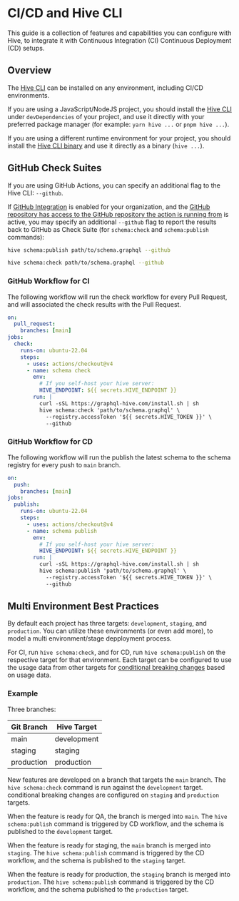 # CI/CD and Hive CLI

This guide is a collection of features and capabilities you can configure with Hive, to integrate it
with Continuous Integration (CI) Continuous Deployment (CD) setups.

## Overview

The [Hive CLI](/docs/api-reference/cli) can be installed on any environment, including CI/CD
environments.

If you are using a JavaScript/NodeJS project, you should install the
[Hive CLI](/docs/api-reference/cli#nodejs) under `devDependencies` of your project, and use it
directly with your preferred package manager (for example: `yarn hive ...` or `pnpm hive ...`).

If you are using a different runtime environment for your project, you should install the
[Hive CLI binary](/docs/api-reference/cli#binary) and use it directly as a binary (`hive ...`).

## GitHub Check Suites

If you are using GitHub Actions, you can specify an additional flag to the Hive CLI: `--github`.

If [GitHub Integration](/docs/management/organizations#github) is enabled for your organization, and
the
[GitHub repository has access to the GitHub repository the action is running from](/docs/management/projects#github-repository)
is active, you may specify an additional `--github` flag to report the results back to GitHub as
Check Suite (for `schema:check` and `schema:publish` commands):

```bash
hive schema:publish path/to/schema.graphql --github
```

```bash
hive schema:check path/to/schema.graphql --github
```

### GitHub Workflow for CI

The following workflow will run the check workflow for every Pull Request, and will associated the
check results with the Pull Request.

```yaml filename=".github/workflows/ci.yml"
on:
  pull_request:
    branches: [main]
jobs:
  check:
    runs-on: ubuntu-22.04
    steps:
      - uses: actions/checkout@v4
      - name: schema check
        env:
          # If you self-host your hive server:
          HIVE_ENDPOINT: ${{ secrets.HIVE_ENDPOINT }}
        run: |
          curl -sSL https://graphql-hive.com/install.sh | sh
          hive schema:check 'path/to/schema.graphql' \
            --registry.accessToken '${{ secrets.HIVE_TOKEN }}' \
            --github
```

### GitHub Workflow for CD

The following workflow will run the publish the latest schema to the schema registry for every push
to `main` branch.

```yaml filename=".github/workflows/cd.yml"
on:
  push:
    branches: [main]
jobs:
  publish:
    runs-on: ubuntu-22.04
    steps:
      - uses: actions/checkout@v4
      - name: schema publish
        env:
          # If you self-host your hive server:
          HIVE_ENDPOINT: ${{ secrets.HIVE_ENDPOINT }}
        run: |
          curl -sSL https://graphql-hive.com/install.sh | sh
          hive schema:publish 'path/to/schema.graphql' \
            --registry.accessToken '${{ secrets.HIVE_TOKEN }}' \
            --github
```

## Multi Environment Best Practices

By default each project has three targets: `development`, `staging`, and `production`. You can
utilize these environments (or even add more), to model a multi environment/stage depployment
process.

For CI, run `hive schema:check`, and for CD, run `hive schema:publish` on the respective target for
that environment. Each target can be configured to use the usage data from other targets for
[conditional breaking changes](/docs/management/targets#conditional-breaking-changes) based on usage
data.

### Example

Three branches:

| Git Branch | Hive Target |
| ---------- | ----------- |
| main       | development |
| staging    | staging     |
| production | production  |

New features are developed on a branch that targets the `main` branch. The `hive schema:check`
command is run against the `development` target. conditional breaking changes are configured on
`staging` and `production` targets.

When the feature is ready for QA, the branch is merged into `main`. The `hive schema:publish`
command is triggered by CD workflow, and the schema is published to the `development` target.

When the feature is ready for staging, the `main` branch is merged into `staging`. The
`hive schema:publish` command is triggered by the CD workflow, and the schema is published to the
`staging` target.

When the feature is ready for production, the `staging` branch is merged into `production`. The
`hive schema:publish` command is triggered by the CD workflow, and the schema published to the
`production` target.

